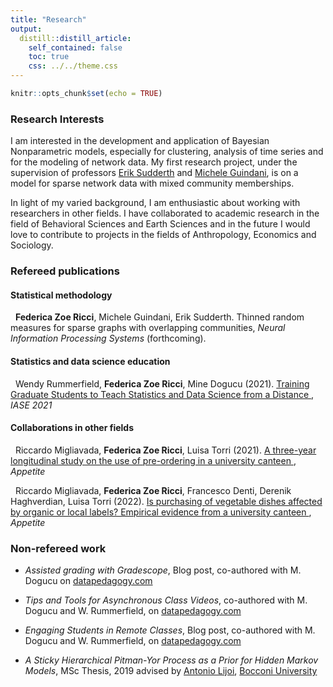 ```yaml
---
title: "Research"
output:
  distill::distill_article:
    self_contained: false
    toc: true
    css: ../../theme.css
---
```


```r
knitr::opts_chunk$set(echo = TRUE)
```

### Research Interests


<p> I am interested in the development and application of Bayesian Nonparametric models, especially for clustering, analysis of time series and for the modeling of network data. My first research project, under the supervision of professors <a href='https://www.ics.uci.edu/~sudderth/' target="_blank">Erik Sudderth</a> and <a href='http://www.micheleguindani.info/' target="_blank">Michele Guindani</a>, is on a model for sparse network data with mixed community memberships.</p>

<p> In light of my varied background, I am enthusiastic about working with researchers in other fields. I have collaborated to academic research in the field of Behavioral Sciences and Earth Sciences and in the future I would love to contribute to projects in the fields of Anthropology, Economics and Sociology. </p>

### Refereed publications

#### Statistical methodology

<p> <i class='fa fa-file-alt'></i> &nbsp; **Federica Zoe Ricci**, Michele Guindani, Erik Sudderth. Thinned random measures for sparse graphs with overlapping communities, _Neural Information Processing Systems_ (forthcoming). </p> 

#### Statistics and data science education

<p> <i class='fa fa-file-alt'></i> &nbsp; Wendy Rummerfield, **Federica Zoe Ricci**, Mine Dogucu (2021). <a href="https://iase-web.org/documents/papers/sat2021/IASE2021%20Satellite%20116_RUMMERFIELD.pdf?1649974209" target="_blank"> Training Graduate Students to Teach Statistics and Data Science from a Distance </a>, _IASE 2021_ </p> 

#### Collaborations in other fields

<p> <i class='fa fa-file-alt'></i> &nbsp; Riccardo Migliavada, **Federica Zoe Ricci**, Luisa Torri (2021). <a href="https://www.sciencedirect.com/science/article/pii/S0195666321001100?casa_token=iul1lGSFkBkAAAAA:Pq3OHZh5qvbIAjUzCKffo4jUq1G6TVwwWovyr8I8EX4qi22Zo4-bIoOaKACHWgF5feuLRZXX" target="_blank"> A three-year longitudinal study on the use of pre-ordering in a university canteen </a>, _Appetite_</i> </p>

<p> <i class='fa fa-file-alt'></i> &nbsp; Riccardo Migliavada, **Federica Zoe Ricci**, Francesco Denti, Derenik Haghverdian, Luisa Torri (2022). <a href="https://www.sciencedirect.com/science/article/abs/pii/S0195666322000861" target="_blank"> Is purchasing of vegetable dishes affected by organic or local labels? Empirical evidence from a university canteen </a>, _Appetite_  </p> 

###  Non-refereed work

* _Assisted grading with Gradescope_, Blog post, co-authored with M. Dogucu on <a href='https://www.datapedagogy.com/posts/2021-08-12-assisted-grading-with-gradescope/' target="_blank"> datapedagogy.com </a>

* _Tips and Tools for Asynchronous Class Videos_, co-authored with M. Dogucu and W. Rummerfield, on <a href='https://www.datapedagogy.com/posts/2021-01-08-video-production-tips/
' target="_blank"> datapedagogy.com </a>

* _Engaging Students in Remote Classes_, Blog post, co-authored with M. Dogucu and W. Rummerfield, on <a href='https://www.datapedagogy.com/posts/2020-09-10-student-engagement-remote/' target="_blank"> datapedagogy.com </a>

* _A Sticky Hierarchical Pitman-Yor Process as a Prior for Hidden Markov Models_, MSc Thesis, 2019 advised by <a href='http://mypage.unibocconi.it/antoniolijoi/' target="_blank">Antonio Lijoi</a>, <a href='https://www.bayeslab.unibocconi.eu/wps/wcm/connect/Cdr/Bayeslab/Home' target=_blank">Bocconi University</a>



